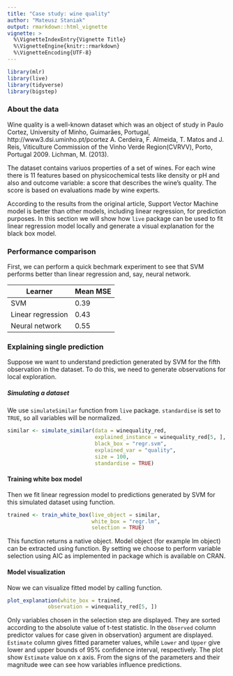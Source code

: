 ```yaml
---
title: "Case study: wine quality"
author: "Mateusz Staniak"
output: rmarkdown::html_vignette
vignette: >
  %\VignetteIndexEntry{Vignette Title}
  %\VignetteEngine{knitr::rmarkdown}
  %\VignetteEncoding{UTF-8}
---
```


```r
library(mlr)
library(live)
library(tidyverse)
library(bigstep)
```

### About the data 

Wine quality is a well-known dataset which was an object of study in Paulo Cortez, University of Minho, Guimarães, Portugal, http://www3.dsi.uminho.pt/pcortez A. Cerdeira, F. Almeida, T. Matos and J. Reis, Viticulture Commission of the Vinho Verde Region(CVRVV), Porto, Portugal 2009. Lichman, M. (2013).

The dataset contains variuos properties of a set of wines. For each wine there is 11 features based on physicochemical tests like density or pH and also and outcome variable: a score that describes the wine’s quality. The score is based on evaluations made by wine experts. 

According to the results from the original article, Support Vector Machine model is better than other models, including linear regression, for prediction purposes.
In this section we will show how `live` package can be used to fit linear regression model locally and generate a visual explanation for the black box model.

### Performance comparison

First, we can perform a quick bechmark experiment to see that SVM performs better than linear regression and, say, neural network.

| Learner | Mean MSE |
| ------- | -------- | 
| SVM | 0.39 |
| Linear regression | 0.43 | 
| Neural network | 0.55 | 

### Explaining single prediction

Suppose we want to understand prediction generated by SVM for the fifth observation in the dataset.
To do this, we need to generate observations for local exploration.

##### Simulating a dataset

We use `simulateSimilar` function from `live` package.
`standardise` is set to `TRUE`, so all variables will be normalized.
```r
similar <- simulate_similar(data = winequality_red,
                            explained_instance = winequality_red[5, ], 
                            black_box = "regr.svm", 
                            explained_var = "quality", 
                            size = 100,
                            standardise = TRUE)
```

#### Training white box model

Then we fit linear regression model to predictions generated by SVM for this simulated dataset using \texttt{trainWhiteBox} function.
```r
trained <- train_white_box(live_object = similar, 
                           white_box = "regr.lm", 
                           selection = TRUE)
```

This function returns a native \texttt{mlr} object.
Model object (for example lm object) can be extracted using \texttt{getLearnerModel} function.
By setting \texttt{selection = TRUE} we choose to perform variable selection using AIC as implemented in \texttt{bigstep} package which is available on CRAN.

#### Model visualization

Now we can visualize fitted model by calling \texttt{plotWhiteBox} function.
```r
plot_explanation(white_box = trained,
             observation = winequality_red[5, ])
```

Only variables chosen in the selection step are displayed.
They are sorted according to the absolute value of t-test statistic.
In the `Observed` column predictor values for case given in observation} argument are displayed.
`Estimate` column gives fitted parameter values, while `Lower` and `Upper` give lower and upper bounds of 95\% confidence interval, respectively.
The plot show `Estimate` value on x axis.
From the signs of the parameters and their magnitude wee can see how variables influence predictions.

